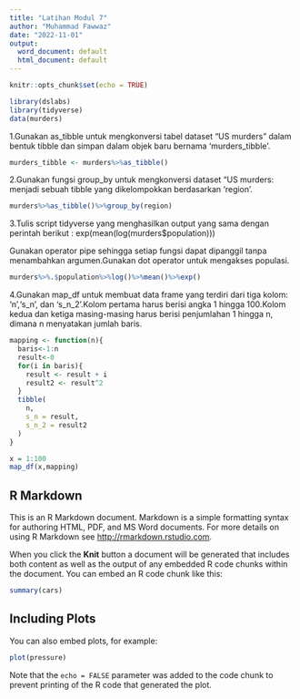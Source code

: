 ```yaml
---
title: "Latihan Modul 7"
author: "Muhammad Fawwaz"
date: "2022-11-01"
output:
  word_document: default
  html_document: default
---
```


```r
knitr::opts_chunk$set(echo = TRUE)
```

```r
library(dslabs)
library(tidyverse)
data(murders)
```


1.Gunakan as_tibble untuk mengkonversi tabel dataset "US murders" dalam bentuk tibble dan simpan dalam objek baru bernama 'murders_tibble'.

```r
murders_tibble <- murders%>%as_tibble()
```

2.Gunakan fungsi group_by untuk mengkonversi dataset "US murders: menjadi sebuah tibble yang dikelompokkan berdasarkan 'region'.

```r
murders%>%as_tibble()%>%group_by(region)
```

3.Tulis script tidyverse yang menghasilkan output yang sama dengan perintah berikut : exp(mean(log(murders$population)))

Gunakan operator pipe sehingga setiap fungsi dapat dipanggil tanpa menambahkan argumen.Gunakan dot operator untuk mengakses populasi.

```r
murders%>%.$population%>%log()%>%mean()%>%exp()

```

4.Gunakan map_df untuk membuat data frame yang terdiri dari tiga kolom: 'n','s_n', dan 's_n_2'.Kolom pertama harus berisi angka 1 hingga 100.Kolom kedua dan ketiga masing-masing harus berisi penjumlahan 1 hingga n, dimana n menyatakan jumlah baris.

```r
mapping <- function(n){
  baris<-1:n
  result<-0
  for(i in baris){
    result <- result + i
    result2 <- result^2
  }
  tibble(
    n,
    s_n = result,
    s_n_2 = result2
  )
}

x = 1:100
map_df(x,mapping)

```





## R Markdown

This is an R Markdown document. Markdown is a simple formatting syntax for authoring HTML, PDF, and MS Word documents. For more details on using R Markdown see <http://rmarkdown.rstudio.com>.

When you click the **Knit** button a document will be generated that includes both content as well as the output of any embedded R code chunks within the document. You can embed an R code chunk like this:

```r
summary(cars)
```

## Including Plots

You can also embed plots, for example:

```r
plot(pressure)
```

Note that the `echo = FALSE` parameter was added to the code chunk to prevent printing of the R code that generated the plot.
